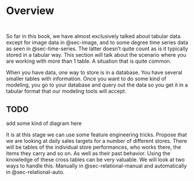 # Overview {#sec-relational}

::: {style="visibility: hidden; height: 0px;"}
## Overview
:::

So far in this book, we have almost exclusively talked about tabular data. except for image data in @sec-image, and to some degree time series data as seen in @sec-time-series. The latter doesn't quite count as is it typically stored in a tabular way. This section will talk about the scenario where you are working with more than 1 table. A situation that is quite common.

When you have data, one way to store is in a database. You have several smaller tables with information. Once you want to do some kind of modeling, you go to your database and query out the data so you get it in a tabular format that our modeling tools will accept.

::: {.callout-caution}
# TODO

add some kind of diagram here
:::

It is at this stage we can use some feature engineering tricks. Propose that we are looking at daily sales targets for a number of different stores. There will be tables of the individual store performances, who works there, the items they carry and so on. As well as their past behavior. Using the knowledge of these cross tables can be very valuable. We will look at two ways to handle this. Manually in @sec-relational-manual and automatically in @sec-relational-auto.
